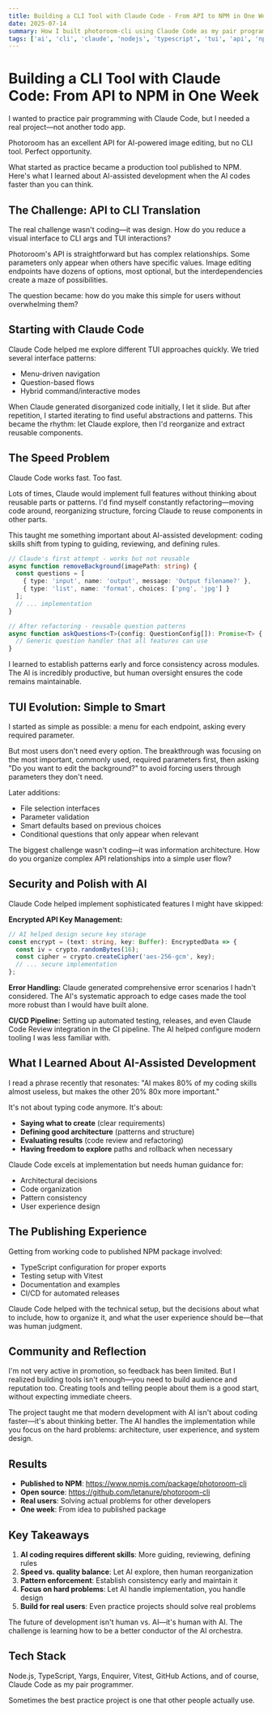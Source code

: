 ```yaml
---
title: Building a CLI Tool with Claude Code - From API to NPM in One Week
date: 2025-07-14
summary: How I built photoroom-cli using Claude Code as my pair programmer. Lessons about AI-assisted development, balancing speed with quality, and the art of guided coding.
tags: ['ai', 'cli', 'claude', 'nodejs', 'typescript', 'tui', 'api', 'npm', 'pair-programming']
---
```


# Building a CLI Tool with Claude Code: From API to NPM in One Week

I wanted to practice pair programming with Claude Code, but I needed a real project—not another todo app.

Photoroom has an excellent API for AI-powered image editing, but no CLI tool. Perfect opportunity.

What started as practice became a production tool published to NPM. Here's what I learned about AI-assisted development when the AI codes faster than you can think.

## The Challenge: API to CLI Translation

The real challenge wasn't coding—it was design. How do you reduce a visual interface to CLI args and TUI interactions?

Photoroom's API is straightforward but has complex relationships. Some parameters only appear when others have specific values. Image editing endpoints have dozens of options, most optional, but the interdependencies create a maze of possibilities.

The question became: how do you make this simple for users without overwhelming them?

## Starting with Claude Code

Claude Code helped me explore different TUI approaches quickly. We tried several interface patterns:
- Menu-driven navigation
- Question-based flows
- Hybrid command/interactive modes

When Claude generated disorganized code initially, I let it slide. But after repetition, I started iterating to find useful abstractions and patterns. This became the rhythm: let Claude explore, then I'd reorganize and extract reusable components.

## The Speed Problem

Claude Code works fast. Too fast.

Lots of times, Claude would implement full features without thinking about reusable parts or patterns. I'd find myself constantly refactoring—moving code around, reorganizing structure, forcing Claude to reuse components in other parts.

This taught me something important about AI-assisted development: coding skills shift from typing to guiding, reviewing, and defining rules.

```typescript
// Claude's first attempt - works but not reusable
async function removeBackground(imagePath: string) {
  const questions = [
    { type: 'input', name: 'output', message: 'Output filename?' },
    { type: 'list', name: 'format', choices: ['png', 'jpg'] }
  ];
  // ... implementation
}

// After refactoring - reusable question patterns
async function askQuestions<T>(config: QuestionConfig[]): Promise<T> {
  // Generic question handler that all features can use
}
```

I learned to establish patterns early and force consistency across modules. The AI is incredibly productive, but human oversight ensures the code remains maintainable.

## TUI Evolution: Simple to Smart

I started as simple as possible: a menu for each endpoint, asking every required parameter.

But most users don't need every option. The breakthrough was focusing on the most important, commonly used, required parameters first, then asking "Do you want to edit the background?" to avoid forcing users through parameters they don't need.

Later additions:
- File selection interfaces
- Parameter validation
- Smart defaults based on previous choices
- Conditional questions that only appear when relevant

The biggest challenge wasn't coding—it was information architecture. How do you organize complex API relationships into a simple user flow?

## Security and Polish with AI

Claude Code helped implement sophisticated features I might have skipped:

**Encrypted API Key Management:**
```typescript
// AI helped design secure key storage
const encrypt = (text: string, key: Buffer): EncryptedData => {
  const iv = crypto.randomBytes(16);
  const cipher = crypto.createCipher('aes-256-gcm', key);
  // ... secure implementation
};
```

**Error Handling:**
Claude generated comprehensive error scenarios I hadn't considered. The AI's systematic approach to edge cases made the tool more robust than I would have built alone.

**CI/CD Pipeline:**
Setting up automated testing, releases, and even Claude Code Review integration in the CI pipeline. The AI helped configure modern tooling I was less familiar with.

## What I Learned About AI-Assisted Development

I read a phrase recently that resonates: "AI makes 80% of my coding skills almost useless, but makes the other 20% 80x more important."

It's not about typing code anymore. It's about:
- **Saying what to create** (clear requirements)
- **Defining good architecture** (patterns and structure)
- **Evaluating results** (code review and refactoring)
- **Having freedom to explore** paths and rollback when necessary

Claude Code excels at implementation but needs human guidance for:
- Architectural decisions
- Code organization
- Pattern consistency
- User experience design

## The Publishing Experience

Getting from working code to published NPM package involved:
- TypeScript configuration for proper exports
- Testing setup with Vitest
- Documentation and examples
- CI/CD for automated releases

Claude Code helped with the technical setup, but the decisions about what to include, how to organize it, and what the user experience should be—that was human judgment.

## Community and Reflection

I'm not very active in promotion, so feedback has been limited. But I realized building tools isn't enough—you need to build audience and reputation too. Creating tools and telling people about them is a good start, without expecting immediate cheers.

The project taught me that modern development with AI isn't about coding faster—it's about thinking better. The AI handles the implementation while you focus on the hard problems: architecture, user experience, and system design.

## Results

- **Published to NPM**: https://www.npmjs.com/package/photoroom-cli
- **Open source**: https://github.com/letanure/photoroom-cli
- **Real users**: Solving actual problems for other developers
- **One week**: From idea to published package

## Key Takeaways

1. **AI coding requires different skills**: More guiding, reviewing, defining rules
2. **Speed vs. quality balance**: Let AI explore, then human reorganization
3. **Pattern enforcement**: Establish consistency early and maintain it
4. **Focus on hard problems**: Let AI handle implementation, you handle design
5. **Build for real users**: Even practice projects should solve real problems

The future of development isn't human vs. AI—it's human with AI. The challenge is learning how to be a better conductor of the AI orchestra.

## Tech Stack

Node.js, TypeScript, Yargs, Enquirer, Vitest, GitHub Actions, and of course, Claude Code as my pair programmer.

Sometimes the best practice project is one that other people actually use.